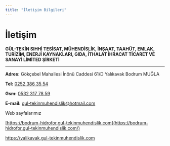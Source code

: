 ```yaml
---
title: "İletişim Bilgileri"
---
```


# İletişim

**GÜL-TEKİN SIHHİ TESİSAT, MÜHENDİSLİK, İNŞAAT, TAAHÜT, EMLAK, TURİZİM, ENERJİ KAYNAKLARI, GIDA, İTHALAT İHRACAT TİCARET VE SANAYİ LİMİTED ŞİRKETİ**

---

**Adres:**
Gökçebel Mahallesi İnönü Caddesi 61/D
Yalıkavak Bodrum MUĞLA

**Tel:** [0252 386 35 54](tel:+902523863554)

**Gsm:** [0532 317 78 59](tel:+905323177859)

**E-mail:** [gul-tekinmuhendislik@hotmail.com](mailto:gul-tekinmuhendislik@hotmail.com)

<Tip>
  Web sayfalarımız

  [https://bodrum-hidrofor.gul-tekinmuhendislik.com](https://bodrum-hidrofor.gul-tekinmuhendislik.com/)

  https://yalikavak.gul-tekinmuhendislik.com
</Tip>